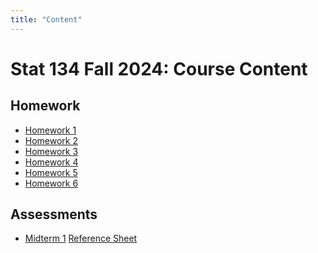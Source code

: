 ```yaml
---
title: "Content"
---
```


# Stat 134 Fall 2024: Course Content


## Homework
- [Homework 1](https://drive.google.com/file/d/1Y0leAU3XTQB7DnUCJKblpSRWUHsCNwGe/view?usp=sharing)
- [Homework 2](https://drive.google.com/file/d/129AeMaD6TH7GthVjtMqIHS7BqckLxQgE/view?usp=sharing)
- [Homework 3](https://drive.google.com/file/d/1zNjaEbuGozz3BL-vVmWCXgvfmom9p0JU/view?usp=sharing)
- [Homework 4](https://drive.google.com/file/d/1RK7Azngjj4Ck2Wz-P-VQtX5GFjqfHevA/view?usp=sharing)
- [Homework 5](https://drive.google.com/file/d/1Ihm6LtppabY4TuH5K64qzUO1j18kD1Ae/view?usp=sharing)
- [Homework 6](https://drive.google.com/file/d/1W9QoBUb8g1GEWI_DwoX9HmQX03b1SAxQ/view?usp=sharing)

## Assessments
- [Midterm 1](https://drive.google.com/file/d/1AiJnBphil5YlEmxKaGIhWDZ9ddkir00R/view?usp=sharing) [Reference Sheet](https://drive.google.com/file/d/1S9lVXV9WkLXAnAZCl8csFFeJYAoCvcuw/view?usp=sharing)
